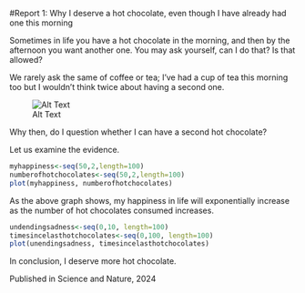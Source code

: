 #Report 1: Why I deserve a hot chocolate, even though I have already had one this morning

Sometimes in life you have a hot chocolate in the morning, and then by the afternoon you want another one. 
You may ask yourself, can I do that? Is that allowed? 

We rarely ask the same of coffee or tea; I've had a cup of tea this morning too but I wouldn't think twice about having a second one. 

![Alt Text](https://bellyfull.net/wp-content/uploads/2021/11/Slow-Cooker-Hot-Chocolate-Hot-Chocolate-blog-2.jpg)

Why then, do I question whether I can have a second hot chocolate? 

Let us examine the evidence. 

```r
myhappiness<-seq(50,2,length=100)
numberofhotchocolates<-seq(50,2,length=100)
plot(myhappiness, numberofhotchocolates)

```

As the above graph shows, my happiness in life will exponentially increase as the number of hot chocolates consumed increases. 

```r
undendingsadness<-seq(0,10, length=100)
timesincelasthotchocolates<-seq(0,100, length=100)
plot(unendingsadness, timesincelasthotchocolates)

```

In conclusion, I deserve more hot chocolate. 

Published in Science and Nature, 2024 
